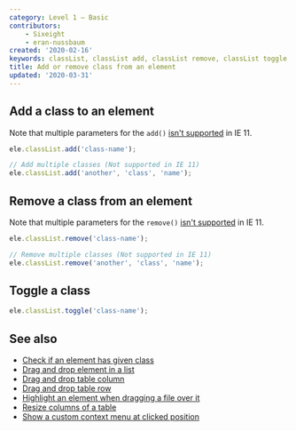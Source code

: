 ```yaml
---
category: Level 1 — Basic
contributors:
    - Sixeight
    - eran-nussbaum
created: '2020-02-16'
keywords: classList, classList add, classList remove, classList toggle
title: Add or remove class from an element
updated: '2020-03-31'
---
```


## Add a class to an element

Note that multiple parameters for the `add()` [isn't supported](https://caniuse.com/#feat=classlist) in IE 11.

```js
ele.classList.add('class-name');

// Add multiple classes (Not supported in IE 11)
ele.classList.add('another', 'class', 'name');
```

## Remove a class from an element

Note that multiple parameters for the `remove()` [isn't supported](https://caniuse.com/#feat=classlist) in IE 11.

```js
ele.classList.remove('class-name');

// Remove multiple classes (Not supported in IE 11)
ele.classList.remove('another', 'class', 'name');
```

## Toggle a class

```js
ele.classList.toggle('class-name');
```

## See also

-   [Check if an element has given class](https://phuoc.ng/collection/html-dom/check-if-an-element-has-given-class)
-   [Drag and drop element in a list](https://phuoc.ng/collection/html-dom/drag-and-drop-element-in-a-list)
-   [Drag and drop table column](https://phuoc.ng/collection/html-dom/drag-and-drop-table-column)
-   [Drag and drop table row](https://phuoc.ng/collection/html-dom/drag-and-drop-table-row)
-   [Highlight an element when dragging a file over it](https://phuoc.ng/collection/html-dom/highlight-an-element-when-dragging-a-file-over-it)
-   [Resize columns of a table](https://phuoc.ng/collection/html-dom/resize-columns-of-a-table)
-   [Show a custom context menu at clicked position](https://phuoc.ng/collection/html-dom/show-a-custom-context-menu-at-clicked-position)
